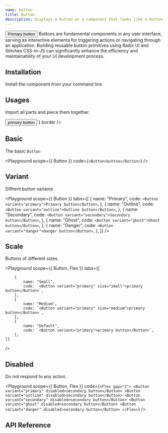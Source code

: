 ```yaml
---
name: button
title: Button
description: Displays a button or a component that looks like a button.
---
```



<Preview>
    <Button variant="primary">Primary button</Button>
</Preview>

<Description>
    Buttons are fundamental components in any user interface, serving as interactive elements for triggering actions or
    navigating through an application. Building reusable button primitives using Radix UI and Stitches CSS-in-JS can
    significantly enhance the efficiency and maintainability of your UI development process.
</Description>

## Installation
Install the component from your command line.

<LiveProvider>
    <LiveEditor code={`npm install @odpf/apsara`} border/>
</LiveProvider>


## Usages

Import all parts and piece them together.

<LiveProvider>
    <LiveEditor code={`

<Button variant="primary">primary button</Button>`} border />
</LiveProvider>


## Basic

The basic `Button`

<Playground scope={{ Button }} code={`<Button>button</Button>`} />

## Variant

Diffrent button variants

<Playground
    scope={{ Button }}
    tabs={[
        {
            name: "Primary",
            code: `<Button variant="primary">Primary button</Button>`,
        },
        {
            name: "Outline",
            code: `<Button variant="outline">Outline button</Button>`,
        },
        {
            name: "Secondary",
            code: `<Button variant="secondary">Secondary button</Button>`,
        },
        {
            name: "Ghost",
            code: `<Button variant="ghost">Ghost button</Button>`,
        },
        {
            name: "Danger",
            code: `<Button variant="danger">Danger button</Button>`,
        },
    ]}
/>

## Scale

Buttons of different sizes.

<Playground
    scope={{ Button, Flex }}
    tabs={[
        
        {
            name: "Small",
            code: `<Button variant="primary" size="small">primary button</Button>`,
        },
        {
            name: "Medium",
            code: `<Button variant="primary" size="medium">primary button</Button>`,
        },
        {
            name: "Default",
            code: `<Button variant="primary">primary button</Button>`,
        },
    ]}
/>


## Disabled

Do not respond to any action.

<Playground scope={{ Button, Flex }} code={`
<Flex gap="2">
    <Button variant="primary" disabled>secondary button</Button>
    <Button variant="outline" disabled>secondary button</Button>
    <Button variant="secondary" disabled>secondary button</Button>
    <Button variant="ghost" disabled>secondary button</Button>
    <Button variant="danger" disabled>secondary button</Button>
</Flex>
`} />


## API Reference

<Attributes type="button" />
